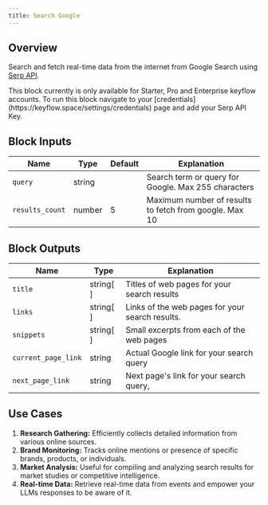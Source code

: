 ```yaml
---
title: Search Google
---
```


## Overview

Search and fetch real-time data from the internet from Google Search using [Serp API](https://serpapi.com/).

<Note>
  This block currently is only available for Starter, Pro and Enterprise keyflow
  accounts. To run this block navigate to your
  [credentials](https://keyflow.space/settings/credentials) page and add your
  Serp API Key.
</Note>

## Block Inputs

| Name            | Type   | Default | Explanation                                            |
| --------------- | ------ | ------- | ------------------------------------------------------ |
| `query`         | string |         | Search term or query for Google. Max 255 characters    |
| `results_count` | number | 5       | Maximum number of results to fetch from google. Max 10 |

## Block Outputs

| Name                | Type      | Explanation                                     |
| ------------------- | --------- | ----------------------------------------------- |
| `title`             | string[ ] | Titles of web pages for your search results     |
| `links`             | string[ ] | Links of the web pages for your search results. |
| `snippets`          | string[ ] | Small excerpts from each of the web pages       |
| `current_page_link` | string    | Actual Google link for your search query        |
| `next_page_link`    | string    | Next page's link for your search query,         |

## Use Cases

1. **Research Gathering:** Efficiently collects detailed information from various online sources.
2. **Brand Monitoring:** Tracks online mentions or presence of specific brands, products, or individuals.
3. **Market Analysis:** Useful for compiling and analyzing search results for market studies or competitive intelligence.
4. **Real-time Data:** Retrieve real-time data from events and empower your LLMs responses to be aware of it.
